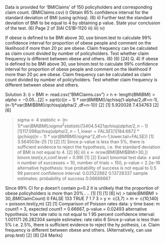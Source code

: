
Data is provided for ‘BMIClaims’ of 150 policyholders and corresponding claim count.
(BMIClaims.csv)
i) Obtain 95% confidence interval for the standard deviation of BMI (using qchisq). (6)
ii) Further test the standard deviation of BMI to be equal to 4 by obtaining p value. State
your conclusion of the test. (6)
Page 2 of 3IAI
CS1B–1120
iii)
iii)
iv)


If obese is defined to be BMI above 30, use binom.test to calculate 99% confidence
interval for proportion of obese people and comment on the likelihood if more than
20 pc are obese.
Claim frequency can be calculated as claim count divided by number of policyholders.
Test whether claim frequency is different between obese and others.
(6)
(6)
[24]
Q. 4)
If obese is defined to be BMI above 30, use binom.test to calculate 99% confidence
interval for proportion of obese people and comment on the likelihood if more than
20 pc are obese.
Claim frequency can be calculated as claim count divided by number of policyholders.
Test whether claim frequency is different between obese and others.

Solution 3:
i)
> BMI <- read.csv("BMIClaims.csv")
> n <- length(BMI$BMI)
> alpha <- 0.05
...
[2]
> sqrt(c((n-1)*var(BMI$BMI)/qchisq(1-alpha/2,df=n-1),(n-1)*var(BMI$BMI)/qchisq(alpha/2
,df=n-1)))
[2]
[1] 5.920028 7.434763
[2]
[6]

> sigma <- 4
> statistic <- (n-1)*var(BMI$BMI)/sigma^2
> statistic
[1] 404.5421
> qchisq(alpha/2,n-1)
[1] 117.098
> qchisq(alpha/2,n-1,lower=FALSE)
[1] 184.687
> 2*(pchisq((n-1)*var(BMI$BMI)/sigma^2,df=n-1,lower.tail=FALSE))
[1] 3.564503e-25
[1]
[2]
[1]
Since p-value is less than 5%, there is sufficient evidence to reject the hypothesis,
i.e. the standard deviation of BMI is not equal to 4.
[2]
[6]
iii)
> x <- nrow(BMI[BMI$BMI>30,])
> binom.test(x,n,conf.level = 0.99)
[1]
[2]
Exact binomial test
data: x and n
number of successes = 10, number of trials = 150, p-value < 2.2e-16
alternative hypothesis: true probability of success is not equal to 0.5
99 percent confidence interval:
0.02522882 0.13728337
sample estimates:
probability of success
0.06666667

Since 99% CI for p doesn’t contain p=0.2
it is unlikely that the proportion of obese policyholders is more than 20%.. ..
[1]
[1]
[1]
[6]
iv)
> table(BMI$BMI>30,BMI$ClaimCount)
0
FALSE 133
TRUE
7
1
7
3
> y <- c(3,7)
> m <- c(10,140)
> poisson.test(y,m)
[2]
[1]
Comparison of Poisson rates
data: y time base: m
count1 = 3, expected count1 = 0.66667, p-value = 0.02493
alternative hypothesis: true rate ratio is not equal to 1
95 percent confidence interval:
1.001171 26.282304
sample estimates:
rate ratio
6
Since p-value is less than 5% i.e. 2.5%, there is sufficient evidence to reject the hy
pothesis, i.e. Claim frequency is different between obese and others.
(Alternatively, can use prop.test)
[2]
[6]
[24 Marks]

